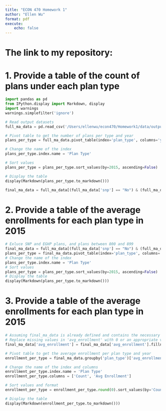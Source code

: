 ```yaml
---
title: "ECON 470 Homework 1"
author: "Ellen Wu"
format: pdf
execute:
    echo: false
---
```

# The link to my repository: 
# 1. Provide a table of the count of plans under each plan type

```python
import pandas as pd
from IPython.display import Markdown, display
import warnings
warnings.simplefilter('ignore')

# Read output datasets
full_ma_data = pd.read_csv('/Users/ellenwu/econ470/Homework1/data/output/full_ma_data.csv', encoding='ISO-8859-1')

# Pivot table to get the number of plans per type and year
plans_per_type = full_ma_data.pivot_table(index='plan_type', columns='year', values='planid', aggfunc='count')

# Change the name of the index
plans_per_type.index.name = 'Plan Type'

# Sort values
plans_per_type = plans_per_type.sort_values(by=2015, ascending=False)

# Display the table
display(Markdown(plans_per_type.to_markdown()))
```


```python
final_ma_data = full_ma_data[(full_ma_data['snp'] == "No") & (full_ma_data['eghp'] == "No") & ~full_ma_data['planid'].astype(str).str.startswith("8")]
```

# 2. Provide a table of the average enrollments for each plan type in 2015

```python
# Exluce SNP and EGHP plans, and plans between 800 and 899
final_ma_data = full_ma_data[(full_ma_data['snp'] == "No") & (full_ma_data['eghp'] == "No") & ((full_ma_data['planid'] < 800) | (full_ma_data['planid'] >= 900))]
plans_per_type = final_ma_data.pivot_table(index='plan_type', columns='year', values='planid', aggfunc='count')
# Change the name of the index
plans_per_type.index.name = 'Plan Type'
# Sort values
plans_per_type = plans_per_type.sort_values(by=2015, ascending=False)
# Display the table
display(Markdown(plans_per_type.to_markdown()))
```
# 3. Provide a table of the average enrollments for each plan type in 2015 
```python
# Assuming final_ma_data is already defined and contains the necessary data
# Replace missing values in 'avg_enrollment' with 0 or an appropriate value
final_ma_data['avg_enrollment'] = final_ma_data['avg_enrollment'].fillna(0)

# Pivot table to get the average enrollment per plan type and year
enrollment_per_type = final_ma_data.groupby('plan_type')['avg_enrollment'].agg(['count', 'mean'])

# Change the name of the index and columns
enrollment_per_type.index.name = 'Plan Type'
enrollment_per_type.columns = ['Count', 'Avg Enrollment']

# Sort values and format
enrollment_per_type = enrollment_per_type.round(0).sort_values(by='Count', ascending=False)

# Display the table
display(Markdown(enrollment_per_type.to_markdown()))
```
